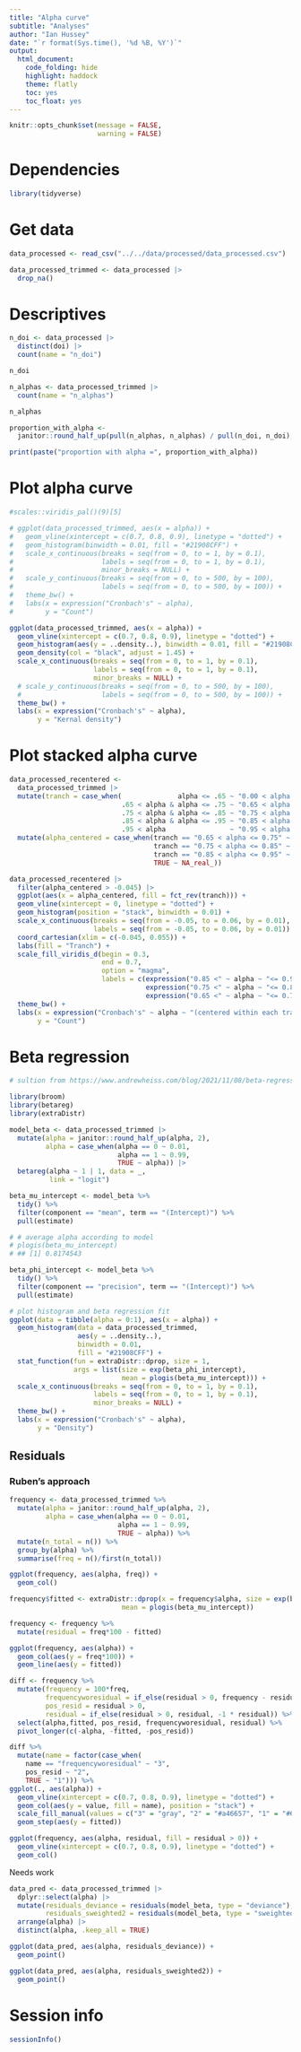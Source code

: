 ```yaml
---
title: "Alpha curve"
subtitle: "Analyses"
author: "Ian Hussey"
date: "`r format(Sys.time(), '%d %B, %Y')`"
output:
  html_document:
    code_folding: hide
    highlight: haddock
    theme: flatly
    toc: yes
    toc_float: yes
---
```


```r

knitr::opts_chunk$set(message = FALSE, 
                      warning = FALSE)

```

# Dependencies

```r

library(tidyverse)

```

# Get data

```r

data_processed <- read_csv("../../data/processed/data_processed.csv")

data_processed_trimmed <- data_processed |>
  drop_na()

```

# Descriptives

```r

n_doi <- data_processed |>
  distinct(doi) |>
  count(name = "n_doi") 

n_doi

n_alphas <- data_processed_trimmed |>
  count(name = "n_alphas")

n_alphas

proportion_with_alpha <- 
  janitor::round_half_up(pull(n_alphas, n_alphas) / pull(n_doi, n_doi), 2)

print(paste("proportion with alpha =", proportion_with_alpha))

```

# Plot alpha curve

```r

#scales::viridis_pal()(9)[5]

# ggplot(data_processed_trimmed, aes(x = alpha)) +
#   geom_vline(xintercept = c(0.7, 0.8, 0.9), linetype = "dotted") +
#   geom_histogram(binwidth = 0.01, fill = "#21908CFF") +
#   scale_x_continuous(breaks = seq(from = 0, to = 1, by = 0.1),
#                      labels = seq(from = 0, to = 1, by = 0.1),
#                      minor_breaks = NULL) +
#   scale_y_continuous(breaks = seq(from = 0, to = 500, by = 100),
#                      labels = seq(from = 0, to = 500, by = 100)) +
#   theme_bw() +
#   labs(x = expression("Cronbach's" ~ alpha),
#        y = "Count")

ggplot(data_processed_trimmed, aes(x = alpha)) +
  geom_vline(xintercept = c(0.7, 0.8, 0.9), linetype = "dotted") +
  geom_histogram(aes(y = ..density..), binwidth = 0.01, fill = "#21908CFF") +
  geom_density(col = "black", adjust = 1.45) +
  scale_x_continuous(breaks = seq(from = 0, to = 1, by = 0.1),
                     labels = seq(from = 0, to = 1, by = 0.1),
                     minor_breaks = NULL) +
  # scale_y_continuous(breaks = seq(from = 0, to = 500, by = 100),
  #                    labels = seq(from = 0, to = 500, by = 100)) +
  theme_bw() +
  labs(x = expression("Cronbach's" ~ alpha),
       y = "Kernal density")

```

# Plot stacked alpha curve

```r

data_processed_recentered <- 
  data_processed_trimmed |>
  mutate(tranch = case_when(              alpha <= .65 ~ "0.00 < alpha <= 0.65",
                            .65 < alpha & alpha <= .75 ~ "0.65 < alpha <= 0.75",
                            .75 < alpha & alpha <= .85 ~ "0.75 < alpha <= 0.85",
                            .85 < alpha & alpha <= .95 ~ "0.85 < alpha <= 0.95",
                            .95 < alpha                ~ "0.95 < alpha <= 1.00")) |>
  mutate(alpha_centered = case_when(tranch == "0.65 < alpha <= 0.75" ~ alpha - .7,
                                    tranch == "0.75 < alpha <= 0.85" ~ alpha - .8,
                                    tranch == "0.85 < alpha <= 0.95" ~ alpha - .9,
                                    TRUE ~ NA_real_))

data_processed_recentered |>
  filter(alpha_centered > -0.045) |>
  ggplot(aes(x = alpha_centered, fill = fct_rev(tranch))) +
  geom_vline(xintercept = 0, linetype = "dotted") +
  geom_histogram(position = "stack", binwidth = 0.01) +
  scale_x_continuous(breaks = seq(from = -0.05, to = 0.06, by = 0.01),
                     labels = seq(from = -0.05, to = 0.06, by = 0.01)) +
  coord_cartesian(xlim = c(-0.045, 0.055)) +
  labs(fill = "Tranch") +
  scale_fill_viridis_d(begin = 0.3, 
                       end = 0.7,
                       option = "magma",
                       labels = c(expression("0.85 <" ~ alpha ~ "<= 0.95"),
                                  expression("0.75 <" ~ alpha ~ "<= 0.85"),
                                  expression("0.65 <" ~ alpha ~ "<= 0.75"))) +
  theme_bw() +
  labs(x = expression("Cronbach's" ~ alpha ~ "(centered within each tranch)"),
       y = "Count")

```

# Beta regression

```r

# sultion from https://www.andrewheiss.com/blog/2021/11/08/beta-regression-guide/#interpreting-coefficients

library(broom)            
library(betareg)          
library(extraDistr)       

model_beta <- data_processed_trimmed |>
  mutate(alpha = janitor::round_half_up(alpha, 2),
         alpha = case_when(alpha == 0 ~ 0.01,
                           alpha == 1 ~ 0.99,
                           TRUE ~ alpha)) |>
  betareg(alpha ~ 1 | 1, data = _, 
          link = "logit")

beta_mu_intercept <- model_beta %>% 
  tidy() %>% 
  filter(component == "mean", term == "(Intercept)") %>% 
  pull(estimate)

# # average alpha according to model
# plogis(beta_mu_intercept)
# ## [1] 0.8174543

beta_phi_intercept <- model_beta %>% 
  tidy() %>% 
  filter(component == "precision", term == "(Intercept)") %>% 
  pull(estimate)

# plot histogram and beta regression fit
ggplot(data = tibble(alpha = 0:1), aes(x = alpha)) + 
  geom_histogram(data = data_processed_trimmed,
                 aes(y = ..density..), 
                 binwidth = 0.01, 
                 fill = "#21908CFF") +
  stat_function(fun = extraDistr::dprop, size = 1,
                args = list(size = exp(beta_phi_intercept), 
                            mean = plogis(beta_mu_intercept))) +
  scale_x_continuous(breaks = seq(from = 0, to = 1, by = 0.1),
                     labels = seq(from = 0, to = 1, by = 0.1),
                     minor_breaks = NULL) +
  theme_bw() +
  labs(x = expression("Cronbach's" ~ alpha),
       y = "Density")

```

## Residuals


### Ruben's approach
```r

frequency <- data_processed_trimmed %>% 
  mutate(alpha = janitor::round_half_up(alpha, 2),
         alpha = case_when(alpha == 0 ~ 0.01,
                           alpha == 1 ~ 0.99,
                           TRUE ~ alpha)) %>% 
  mutate(n_total = n()) %>% 
  group_by(alpha) %>% 
  summarise(freq = n()/first(n_total))

ggplot(frequency, aes(alpha, freq)) + 
  geom_col()

frequency$fitted <- extraDistr::dprop(x = frequency$alpha, size = exp(beta_phi_intercept), 
                            mean = plogis(beta_mu_intercept))

frequency <- frequency %>% 
  mutate(residual = freq*100 - fitted)

ggplot(frequency, aes(alpha)) + 
  geom_col(aes(y = freq*100)) +
  geom_line(aes(y = fitted))

diff <- frequency %>% 
  mutate(frequency = 100*freq,
         frequencyworesidual = if_else(residual > 0, frequency - residual, frequency),
         pos_resid = residual > 0,
         residual = if_else(residual > 0, residual, -1 * residual)) %>% 
  select(alpha,fitted, pos_resid, frequencyworesidual, residual) %>% 
  pivot_longer(c(-alpha, -fitted, -pos_resid))

diff %>%  
  mutate(name = factor(case_when(
    name == "frequencyworesidual" ~ "3", 
    pos_resid ~ "2",
    TRUE ~ "1"))) %>% 
ggplot(., aes(alpha)) + 
  geom_vline(xintercept = c(0.7, 0.8, 0.9), linetype = "dotted") +
  geom_col(aes(y = value, fill = name), position = "stack") +
  scale_fill_manual(values = c("3" = "gray", "2" = "#a46657", "1" = "#697d4f"), guide = "none") +
  geom_step(aes(y = fitted))

ggplot(frequency, aes(alpha, residual, fill = residual > 0)) + 
  geom_vline(xintercept = c(0.7, 0.8, 0.9), linetype = "dotted") +
  geom_col()
```


Needs work

```r

data_pred <- data_processed_trimmed |>
  dplyr::select(alpha) |>
  mutate(residuals_deviance = residuals(model_beta, type = "deviance"),
         residuals_sweighted2 = residuals(model_beta, type = "sweighted2")) |>
  arrange(alpha) |>
  distinct(alpha, .keep_all = TRUE)

ggplot(data_pred, aes(alpha, residuals_deviance)) +
  geom_point()

ggplot(data_pred, aes(alpha, residuals_sweighted2)) +
  geom_point()

```

# Session info

```r

sessionInfo()

```
